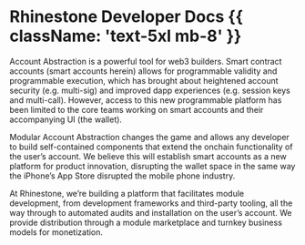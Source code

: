 # Rhinestone Developer Docs {{ className: 'text-5xl mb-8' }}

Account Abstraction is a powerful tool for web3 builders. Smart contract accounts (smart accounts herein) allows for programmable validity and programmable execution, which has brought about heightened account security (e.g. multi-sig) and improved dapp experiences (e.g. session keys and multi-call). However, access to this new programmable platform has been limited to the core teams working on smart accounts and their accompanying UI (the wallet).

Modular Account Abstraction changes the game and allows any developer to build self-contained components that extend the onchain functionality of the user’s account. We believe this will establish smart accounts as a new platform for product innovation, disrupting the wallet space in the same way the iPhone’s App Store disrupted the mobile phone industry.

At Rhinestone, we’re building a platform that facilitates module development, from development frameworks and third-party tooling, all the way through to automated audits and installation on the user’s account. We provide distribution through a module marketplace and turnkey business models for monetization.

<LandingButtons />

